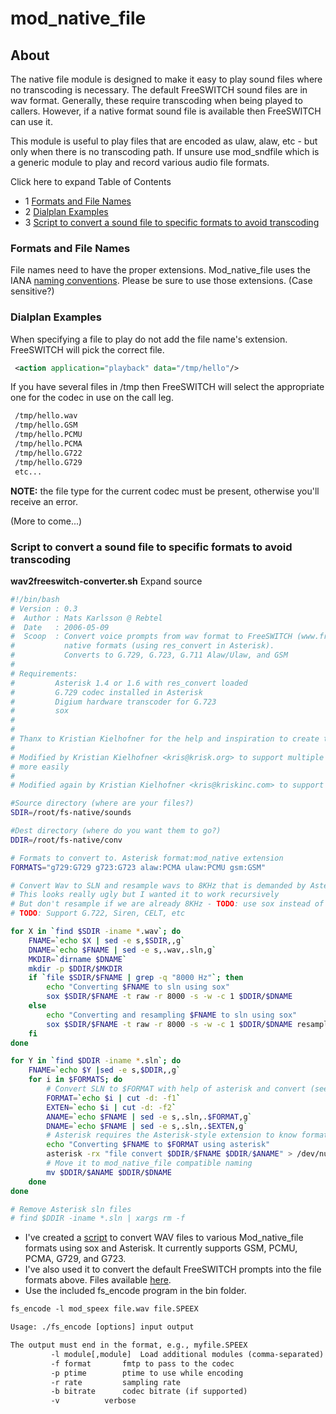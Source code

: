 
# mod_native_file 

 

## About

The native file module is designed to make it easy to play sound files where no transcoding is necessary. The default FreeSWITCH sound files are in wav format. Generally, these require transcoding when being played to callers. However, if a native format sound file is available then FreeSWITCH can use it.

This module is useful to play files that are encoded as ulaw, alaw, etc - but only when there is no transcoding path. If unsure use mod\_sndfile which is a generic module to play and record various audio file formats. 

  
Click here to expand Table of Contents

* 1 [Formats and File Names](#formats-and-file-names)
* 2 [Dialplan Examples](#dialplan-examples)
* 3 [Script to convert a sound file to specific formats to avoid transcoding](#script-to-convert-a-sound-file-to-specific-formats-to-avoid-transcoding)

### Formats and File Names

File names need to have the proper extensions. Mod\_native\_file uses the IANA [naming conventions](http://www.iana.org/assignments/media-types/audio/). Please be sure to use those extensions. (Case sensitive?)

### Dialplan Examples

When specifying a file to play do not add the file name's extension. FreeSWITCH will pick the correct file.

```xml
 <action application="playback" data="/tmp/hello"/>
```

If you have several files in /tmp then FreeSWITCH will select the appropriate one for the codec in use on the call leg.

```xml
 /tmp/hello.wav
 /tmp/hello.GSM
 /tmp/hello.PCMU
 /tmp/hello.PCMA
 /tmp/hello.G722
 /tmp/hello.G729
 etc...
```

**NOTE:** the file type for the current codec must be present, otherwise you'll receive an error.

(More to come...)

### Script to convert a sound file to specific formats to avoid transcoding

**wav2freeswitch-converter.sh** Expand source 

```bash
#!/bin/bash
# Version : 0.3
#  Author : Mats Karlsson @ Rebtel
#  Date   : 2006-05-09
#  Scoop  : Convert voice prompts from wav format to FreeSWITCH (www.freeswitch.org)
#           native formats (using res_convert in Asterisk).
#           Converts to G.729, G.723, G.711 Alaw/Ulaw, and GSM
#
# Requirements:
#         Asterisk 1.4 or 1.6 with res_convert loaded
#         G.729 codec installed in Asterisk
#         Digium hardware transcoder for G.723
#         sox
#
#
# Thanx to Kristian Kielhofner for the help and inspiration to create this script.
#
# Modified by Kristian Kielhofner <kris@krisk.org> to support multiple formats
# more easily
#
# Modified again by Kristian Kielhofner <kris@kriskinc.com> to support FreeSWITCH

#Source directory (where are your files?)
SDIR=/root/fs-native/sounds

#Dest directory (where do you want them to go?)
DDIR=/root/fs-native/conv

# Formats to convert to. Asterisk format:mod_native extension
FORMATS="g729:G729 g723:G723 alaw:PCMA ulaw:PCMU gsm:GSM"

# Convert Wav to SLN and resample wavs to 8KHz that is demanded by Asterisk
# This looks really ugly but I wanted it to work recursively
# But don't resample if we are already 8KHz - TODO: use sox instead of file
# TODO: Support G.722, Siren, CELT, etc

for X in `find $SDIR -iname *.wav`; do	
	FNAME=`echo $X | sed -e s,$SDIR,,g`
	DNAME=`echo $FNAME | sed -e s,.wav,.sln,g`
	MKDIR=`dirname $DNAME`
	mkdir -p $DDIR/$MKDIR
	if `file $SDIR/$FNAME | grep -q "8000 Hz"`; then
		echo "Converting $FNAME to sln using sox"
		sox $SDIR/$FNAME -t raw -r 8000 -s -w -c 1 $DDIR/$DNAME
	else
		echo "Converting and resampling $FNAME to sln using sox"
		sox $SDIR/$FNAME -t raw -r 8000 -s -w -c 1 $DDIR/$DNAME resample -ql
	fi
done

for Y in `find $DDIR -iname *.sln`; do
	FNAME=`echo $Y |sed -e s,$DDIR,,g`
	for i in $FORMATS; do
		# Convert SLN to $FORMAT with help of asterisk and convert (see ref)
		FORMAT=`echo $i | cut -d: -f1`
		EXTEN=`echo $i | cut -d: -f2`
		ANAME=`echo $FNAME | sed -e s,.sln,.$FORMAT,g`
		DNAME=`echo $FNAME | sed -e s,.sln,.$EXTEN,g`
		# Asterisk requires the Asterisk-style extension to know format
		echo "Converting $FNAME to $FORMAT using asterisk"
		asterisk -rx "file convert $DDIR/$FNAME $DDIR/$ANAME" > /dev/null
		# Move it to mod_native_file compatible naming
		mv $DDIR/$ANAME $DDIR/$DNAME
	done
done

# Remove Asterisk sln files
# find $DDIR -iname *.sln | xargs rm -f
```

  
* I've created a [script](http://mirror.astlinux.org/sounds/freeswitch/wav2freeswitch-converter.sh) to convert WAV files to various Mod\_native\_file formats using sox and Asterisk. It currently supports GSM, PCMU, PCMA, G729, and G723.
* I've also used it to convert the default FreeSWITCH prompts into the file formats above. Files available [here](http://mirror.astlinux.org/sounds/freeswitch/).
* Use the included fs\_encode program in the bin folder.

```xml
fs_encode -l mod_speex file.wav file.SPEEX
```

```xml
Usage: ./fs_encode [options] input output

The output must end in the format, e.g., myfile.SPEEX
		 -l module[,module]	 Load additional modules (comma-separated)
		 -f format		 fmtp to pass to the codec
		 -p ptime		 ptime to use while encoding
		 -r rate		 sampling rate
		 -b bitrate		 codec bitrate (if supported)
		 -v			 verbose
```
  
  

